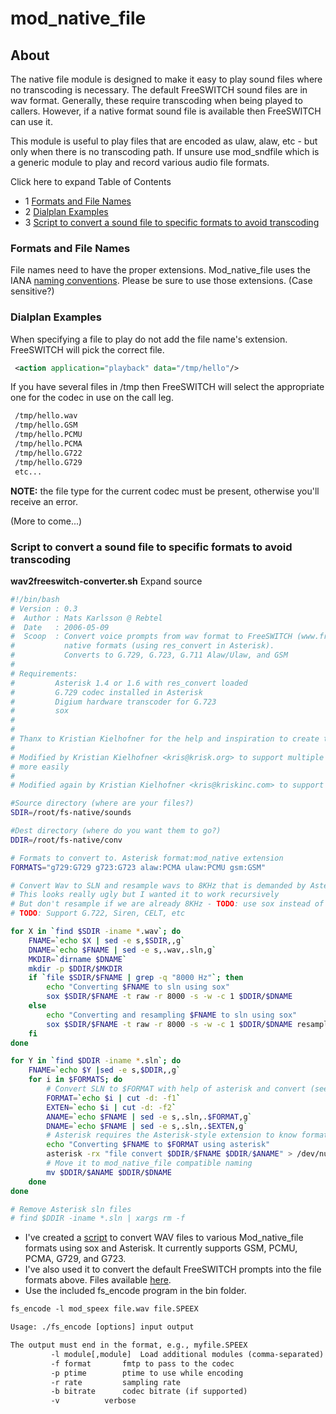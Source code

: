 
# mod_native_file 

 

## About

The native file module is designed to make it easy to play sound files where no transcoding is necessary. The default FreeSWITCH sound files are in wav format. Generally, these require transcoding when being played to callers. However, if a native format sound file is available then FreeSWITCH can use it.

This module is useful to play files that are encoded as ulaw, alaw, etc - but only when there is no transcoding path. If unsure use mod\_sndfile which is a generic module to play and record various audio file formats. 

  
Click here to expand Table of Contents

* 1 [Formats and File Names](#formats-and-file-names)
* 2 [Dialplan Examples](#dialplan-examples)
* 3 [Script to convert a sound file to specific formats to avoid transcoding](#script-to-convert-a-sound-file-to-specific-formats-to-avoid-transcoding)

### Formats and File Names

File names need to have the proper extensions. Mod\_native\_file uses the IANA [naming conventions](http://www.iana.org/assignments/media-types/audio/). Please be sure to use those extensions. (Case sensitive?)

### Dialplan Examples

When specifying a file to play do not add the file name's extension. FreeSWITCH will pick the correct file.

```xml
 <action application="playback" data="/tmp/hello"/>
```

If you have several files in /tmp then FreeSWITCH will select the appropriate one for the codec in use on the call leg.

```xml
 /tmp/hello.wav
 /tmp/hello.GSM
 /tmp/hello.PCMU
 /tmp/hello.PCMA
 /tmp/hello.G722
 /tmp/hello.G729
 etc...
```

**NOTE:** the file type for the current codec must be present, otherwise you'll receive an error.

(More to come...)

### Script to convert a sound file to specific formats to avoid transcoding

**wav2freeswitch-converter.sh** Expand source 

```bash
#!/bin/bash
# Version : 0.3
#  Author : Mats Karlsson @ Rebtel
#  Date   : 2006-05-09
#  Scoop  : Convert voice prompts from wav format to FreeSWITCH (www.freeswitch.org)
#           native formats (using res_convert in Asterisk).
#           Converts to G.729, G.723, G.711 Alaw/Ulaw, and GSM
#
# Requirements:
#         Asterisk 1.4 or 1.6 with res_convert loaded
#         G.729 codec installed in Asterisk
#         Digium hardware transcoder for G.723
#         sox
#
#
# Thanx to Kristian Kielhofner for the help and inspiration to create this script.
#
# Modified by Kristian Kielhofner <kris@krisk.org> to support multiple formats
# more easily
#
# Modified again by Kristian Kielhofner <kris@kriskinc.com> to support FreeSWITCH

#Source directory (where are your files?)
SDIR=/root/fs-native/sounds

#Dest directory (where do you want them to go?)
DDIR=/root/fs-native/conv

# Formats to convert to. Asterisk format:mod_native extension
FORMATS="g729:G729 g723:G723 alaw:PCMA ulaw:PCMU gsm:GSM"

# Convert Wav to SLN and resample wavs to 8KHz that is demanded by Asterisk
# This looks really ugly but I wanted it to work recursively
# But don't resample if we are already 8KHz - TODO: use sox instead of file
# TODO: Support G.722, Siren, CELT, etc

for X in `find $SDIR -iname *.wav`; do	
	FNAME=`echo $X | sed -e s,$SDIR,,g`
	DNAME=`echo $FNAME | sed -e s,.wav,.sln,g`
	MKDIR=`dirname $DNAME`
	mkdir -p $DDIR/$MKDIR
	if `file $SDIR/$FNAME | grep -q "8000 Hz"`; then
		echo "Converting $FNAME to sln using sox"
		sox $SDIR/$FNAME -t raw -r 8000 -s -w -c 1 $DDIR/$DNAME
	else
		echo "Converting and resampling $FNAME to sln using sox"
		sox $SDIR/$FNAME -t raw -r 8000 -s -w -c 1 $DDIR/$DNAME resample -ql
	fi
done

for Y in `find $DDIR -iname *.sln`; do
	FNAME=`echo $Y |sed -e s,$DDIR,,g`
	for i in $FORMATS; do
		# Convert SLN to $FORMAT with help of asterisk and convert (see ref)
		FORMAT=`echo $i | cut -d: -f1`
		EXTEN=`echo $i | cut -d: -f2`
		ANAME=`echo $FNAME | sed -e s,.sln,.$FORMAT,g`
		DNAME=`echo $FNAME | sed -e s,.sln,.$EXTEN,g`
		# Asterisk requires the Asterisk-style extension to know format
		echo "Converting $FNAME to $FORMAT using asterisk"
		asterisk -rx "file convert $DDIR/$FNAME $DDIR/$ANAME" > /dev/null
		# Move it to mod_native_file compatible naming
		mv $DDIR/$ANAME $DDIR/$DNAME
	done
done

# Remove Asterisk sln files
# find $DDIR -iname *.sln | xargs rm -f
```

  
* I've created a [script](http://mirror.astlinux.org/sounds/freeswitch/wav2freeswitch-converter.sh) to convert WAV files to various Mod\_native\_file formats using sox and Asterisk. It currently supports GSM, PCMU, PCMA, G729, and G723.
* I've also used it to convert the default FreeSWITCH prompts into the file formats above. Files available [here](http://mirror.astlinux.org/sounds/freeswitch/).
* Use the included fs\_encode program in the bin folder.

```xml
fs_encode -l mod_speex file.wav file.SPEEX
```

```xml
Usage: ./fs_encode [options] input output

The output must end in the format, e.g., myfile.SPEEX
		 -l module[,module]	 Load additional modules (comma-separated)
		 -f format		 fmtp to pass to the codec
		 -p ptime		 ptime to use while encoding
		 -r rate		 sampling rate
		 -b bitrate		 codec bitrate (if supported)
		 -v			 verbose
```
  
  

